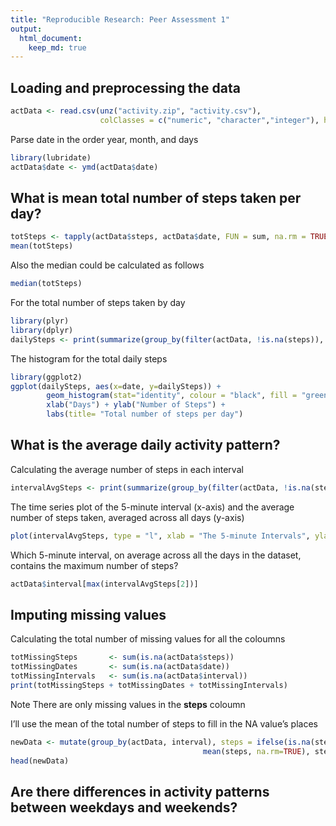 ```yaml
---
title: "Reproducible Research: Peer Assessment 1"
output: 
  html_document:
    keep_md: true
---
```



## Loading and preprocessing the data
```r
actData <- read.csv(unz("activity.zip", "activity.csv"), 
                    colClasses = c("numeric", "character","integer"), header = T)
```

Parse date in the order year, month, and days 
```r
library(lubridate)
actData$date <- ymd(actData$date)
```

## What is mean total number of steps taken per day?
```r
totSteps <- tapply(actData$steps, actData$date, FUN = sum, na.rm = TRUE)
mean(totSteps)
```

Also the median could be calculated as follows

```r
median(totSteps)
```

For the total number of steps taken by day 
```r
library(plyr)
library(dplyr)
dailySteps <- print(summarize(group_by(filter(actData, !is.na(steps)), date), dailySteps = sum(steps)))

```

The histogram for the total daily steps

```r
library(ggplot2)
ggplot(dailySteps, aes(x=date, y=dailySteps)) + 
        geom_histogram(stat="identity", colour = "black", fill = "green") +
        xlab("Days") + ylab("Number of Steps") + 
        labs(title= "Total number of steps per day") 
```



## What is the average daily activity pattern?
Calculating the average number of steps in each interval

```r
intervalAvgSteps <- print(summarize(group_by(filter(actData, !is.na(steps)), interval), intervalAvgSteps = mean(steps)))
```

The time series plot of the 5-minute interval (x-axis) and the average number of steps taken, averaged across all days (y-axis)

```r
plot(intervalAvgSteps, type = "l", xlab = "The 5-minute Intervals", ylab = "Avg. number of steps", main = "The average number of steps across all days")
```

Which 5-minute interval, on average across all the days in the dataset, contains the maximum number of steps?

```r
actData$interval[max(intervalAvgSteps[2])]
```


## Imputing missing values
Calculating the total number of missing values for all the coloumns
```r
totMissingSteps       <- sum(is.na(actData$steps))
totMissingDates       <- sum(is.na(actData$date))
totMissingIntervals   <- sum(is.na(actData$interval))
print(totMissingSteps + totMissingDates + totMissingIntervals)
```
Note There are only missing values in the **steps** coloumn 


I'll use the mean of the total number of steps to fill in the NA value's places 

```r
newData <- mutate(group_by(actData, interval), steps = ifelse(is.na(steps), 
                                           mean(steps, na.rm=TRUE), steps))
head(newData)
```



## Are there differences in activity patterns between weekdays and weekends?
